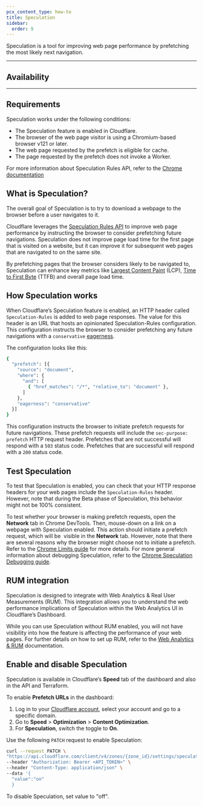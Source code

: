 ```yaml
---
pcx_content_type: how-to
title: Speculation
sidebar: 
  order: 9
---
```



Speculation is a tool for improving web page performance by prefetching the most likely next navigation.

---

## Availability

<FeatureTable id="speed.speculation" />

---

## Requirements

Speculation works under the following conditions:
- The Speculation feature is enabled in Cloudflare.
- The browser of the web page visitor is using a Chromium-based browser v121 or later.
- The web page requested by the prefetch is eligible for cache.
- The page requested by the prefetch does not invoke a Worker.

For more information about Speculation Rules API, refer to the [Chrome documentation](https://developer.chrome.com/docs/web-platform/prerender-pages)


## What is Speculation?

The overall goal of Speculation is to try to download a webpage to the browser before a user navigates to it.

Cloudflare leverages the [Speculation Rules API](https://developer.mozilla.org/en-US/docs/Web/API/Speculation_Rules_API) to improve web page performance by instructing the browser to consider prefetching future navigations. Speculation does not improve page load time for the first page that is visited on a website, but it can improve it for subsequent web pages that are navigated to on the same site.

By prefetching pages that the browser considers likely to be navigated to, Speculation can enhance key metrics like [Largest Content Paint](https://web.dev/articles/lcp) (LCP), [Time to First Byte](https://web.dev/articles/ttfb) (TTFB) and overall page load time.

## How Speculation works

When Cloudflare’s Speculation feature is enabled, an HTTP header called `Speculation-Rules` is added to web page responses. The value for this header is an URL that hosts an opinionated Speculation-Rules configuration. This configuration instructs the browser to consider prefetching any future navigations with a `conservative` [eagerness](https://developer.chrome.com/docs/web-platform/prerender-pages#eagerness).

The configuration looks like this:

```bash
{
  "prefetch": [{
    "source": "document",
    "where": {
      "and": [
        { "href_matches": "/*", "relative_to": "document" },
      ]
    },
    "eagerness": "conservative"
  }]
}
```

This configuration instructs the browser to initiate prefetch requests for future navigations. These prefetch requests will include the `sec-purpose: prefetch` HTTP request header. Prefetches that are not successful will respond with a `503` status code. Prefetches that are successful will respond with a `200` status code.

## Test Speculation

To test that Speculation is enabled, you can check that your HTTP response headers for your web pages include the `Speculation-Rules` header. However, note that during the Beta phase of Speculation, this behavior might not be 100% consistent.

To test whether your browser is making prefetch requests, open the **Network** tab in Chrome DevTools. Then, mouse-down on a link on a webpage with Speculation enabled. This action should initiate a prefetch request, which will be  visible in the **Network** tab. However, note that there are several reasons why the browser might choose not to initiate a prefetch. Refer to the [Chrome Limits guide](https://developer.chrome.com/docs/web-platform/prerender-pages#chrome-limits) for more details. For more general information about debugging Speculation, refer to the [Chrome Speculation Debugging guide](https://developer.chrome.com/docs/devtools/application/debugging-speculation-rules).

## RUM integration

Speculation is designed to integrate with Web Analytics & Real User Measurements (RUM). This integration allows you to understand the web performance implications of Speculation within the Web Analytics UI in Cloudflare’s Dashboard.

While you can use Speculation without RUM enabled, you will not have visibility into how the feature is affecting the performance of your web pages. For further details on how to set up RUM, refer to the [Web Analytics & RUM](https://developers.cloudflare.com/web-analytics/) documentation.

## Enable and disable Speculation

Speculation is available in Cloudflare’s **Speed** tab of the dashboard and also in the API and Terraform.

<Tabs syncKey="dashPlusAPI"> <TabItem label="Dashboard">

To enable **Prefetch URLs** in the dashboard:

1. Log in to your [Cloudflare account](https://dash.cloudflare.com), select your account and go to a specific domain.
2. Go to **Speed** > **Optimization** > **Content Optimization**.
3. For **Speculation**, switch the toggle to **On**.

</TabItem> <TabItem label="API">

Use the following `PATCH` request to enable Speculation:

```bash
curl --request PATCH \
"https://api.cloudflare.com/client/v4/zones/{zone_id}/settings/speculation" \
--header "Authorization: Bearer <API_TOKEN>" \
--header "Content-Type: application/json" \
--data '{
  "value":"on"
  }
```

To disable Speculation, set value to "off".

</TabItem> </Tabs>


